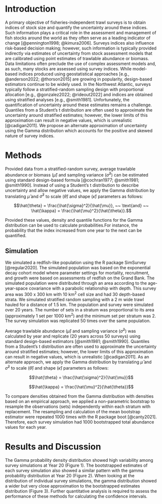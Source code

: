 
# Introduction

A primary objective of fisheries-independent trawl surveys is to obtain indices of stock size and quantify the uncertainty around these indices. Such information plays a critical role in the assessment and management of fish stocks around the world as they often serve as a leading indicator of change [@pennington1998; @kimura2006]. Surveys indices also influence risk-based decision making; however, such information is typically provided indirectly via estimates of uncertainty from stock assessment models that are calibrated using point estimates of trawlable abundance or biomass. Data limitations often preclude the use of complex assessment models and, as such, many stocks are assessed using survey indices. While model-based indices produced using geostatistical approaches [e.g., @anderson2022; @thorson2015] are growing in popularity, design-based estimators continue to be widely used. In the Northwest Atlantic, surveys typically follow a stratified-random sampling design with proportional allocation [e.g., @gonzalez2022; @rideout2022] and indices are obtained using stratified analyses [e.g., @smith1981]. Unfortunately, the quantification of uncertainty around these estimates remains a challenge. Quantiles from a Student’s t distribution are often used to approximate the uncertainty around stratified estimates; however, the lower limits of this approximation can result in negative values, which is unrealistic [@cadigan2011]. We propose an alternate approximation of uncertainty using the Gamma distribution which accounts for the positive and skewed nature of survey indices.

# Methods

Provided data from a stratified-random survey, average trawlable abundance or biomass ($\hat{\mu}$) and sampling variance ($\hat{\sigma}^2$) can be estimated using standard design-based formula [@cochran1977; @smith1981; @smith1990]. Instead of using a Student's t distribution to describe uncertainty and allow negative values, we apply the Gamma distribution by translating $\hat{\mu}$ and $\hat{\sigma}^2$ to scale ($\hat{\theta}$) and shape ($\hat{\kappa}$) parameters as follows:

$$\hat{\theta} = \frac{\hat{\sigma}^2}{\hat{\mu}}, ~~ \text{and} ~~ \hat{\kappa} = \frac{\hat{\mu}^2}{\hat{\theta}}.$$

Provided these values, density and quantile functions for the Gamma distribution can be used to calculate probabilities.For instance, the probability that the index increased from one year to the next can be quantified.


## Simulation

We simulated a redfish-like population using the R package SimSurvey [@regular2020]. The simulated population was based on the exponential decay cohort model where parameter settings for mortality, recruitment, and growth were based on assessments of redfish on the Grand Bank. The simulated population were distributed through an area according to the age-year-space covariance with a parabolic relationship with depth. This survey area was 300 x 300 km with 10 km^2^ cell size and had 30 depth-based strata. We simulated stratified random sampling with a 2 m wide trawl hauled for a distance of 1.5 km. The population and survey were simulated over 20 years. The number of sets in a stratum was proportional to its area (approximately 1 set per 1000 km^2^) and the minimum set per stratum was 2. The survey simulation was replicated 50 times over the same population.

Average trawlable abundance ($\hat{\mu}$) and sampling variance ($\hat{\sigma}^2$) was calculated by year and replicate (20 years across 50 surveys) using standard design-based estimators [@smith1981; @smith1990]. Quantiles from a Student’s t distribution are often used to approximate the uncertainty around stratified estimates; however, the lower limits of this approximation can result in negative values, which is unrealistic [@cadigan2011]. As an alternate approach, we apply the Gamma distribution by translating $\hat{\mu}$ and $\hat{\sigma}^2$ to scale ($\hat{\theta}$) and shape ($\hat{\kappa}$) parameters as follows:

$$\hat{\theta} = \frac{\hat{\sigma}^2}{\hat{\mu}}$$

$$\hat{\kappa} = \frac{\hat{\mu}^2}{\hat{\theta}}$$



To compare densities obtained from the Gamma distribution with densities based on an empirical approach, we applied a non-parametric bootstrap to resample the observations (sets) independently within each stratum with replacement. The resampling and calculation of the mean bootstrap estimator were repeated 1000 times with the R package boot [@canty2021]. Therefore, each survey simulation had 1000 bootstrapped total abundance values for each year. 

# Results and Discussion

The Gamma probability density distribution showed high variability among survey simulations at Year 20 (Figure 1). The bootstrapped estimates of each survey simulation also showed a similar pattern with the gamma probability distribution at Year 20 (Figure 2). When looking at the distribution of individual survey simulations, the gamma distribution showed a wider but very close approximation to the bootstrapped estimates distribution (Figure 3). Further quantitative analysis is required to assess the performance of these methods for calculating the confidence intervals. 
